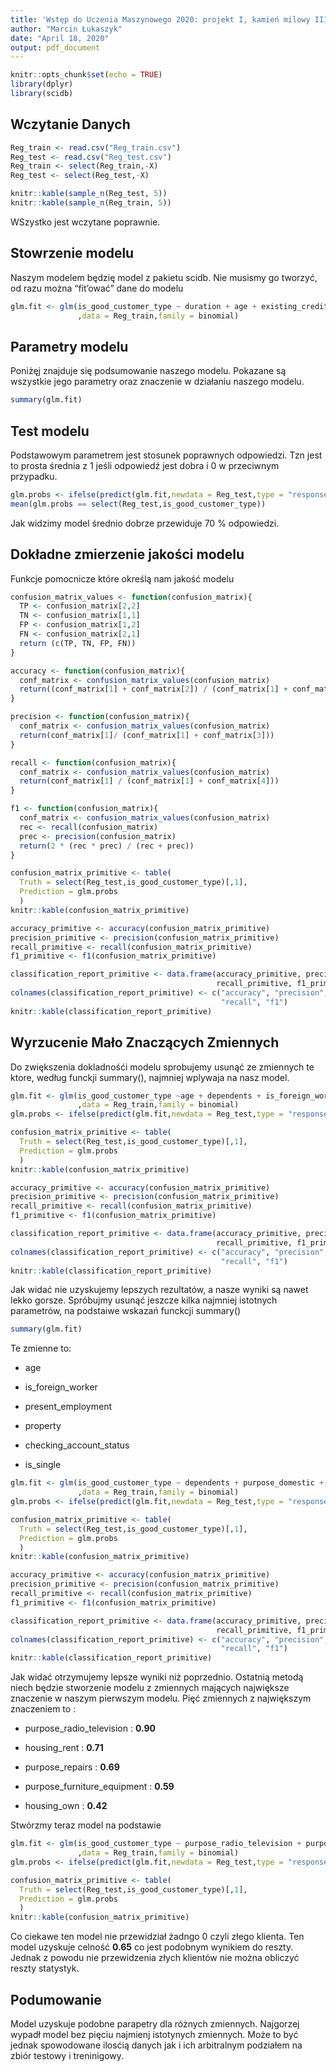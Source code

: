 ```yaml
---
title: 'Wstęp do Uczenia Maszynowego 2020: projekt I, kamień milowy III - Regresja Logistyczna'
author: "Marcin Łukaszyk"
date: "April 18, 2020"
output: pdf_document
---
```


```r
knitr::opts_chunk$set(echo = TRUE)
library(dplyr)
library(scidb)
```

## Wczytanie Danych

```r

Reg_train <- read.csv("Reg_train.csv")
Reg_test <- read.csv("Reg_test.csv")
Reg_train <- select(Reg_train,-X)
Reg_test <- select(Reg_test,-X)

knitr::kable(sample_n(Reg_test, 5))
knitr::kable(sample_n(Reg_train, 5))

```

WSzystko jest wczytane poprawnie.

## Stowrzenie modelu

Naszym modelem będzię model z pakietu scidb.
Nie musismy go tworzyć, od razu można "fit'ować" dane do modelu

```r
glm.fit <- glm(is_good_customer_type ~ duration + age + existing_credits + dependents + has_telephone + is_foreign_worker + has_problems_credit_history + purpose_domestic + purpose_retraining + purpose_radio_television + purpose_new_car + purpose_used_car + purpose_business + purpose_repairs + purpose_education + purpose_furniture_equipment + other_debtors_guarantor + other_debtors_co_applicant + other_installment_plans_bank + other_installment_plans_stores + housing_rent + housing_own + job_skilled_employee + job_unskilled_resident + job_highly_qualified_employee + savings + present_employment + property + checking_account_status + is_woman + is_single
               ,data = Reg_train,family = binomial)
```


## Parametry modelu

Poniżęj znajduje się podsumowanie naszego modelu.
Pokazane są wszystkie jego parametry oraz znaczenie w działaniu naszego modelu.

```r
summary(glm.fit)
```

## Test modelu

Podstawowym parametrem jest stosunek poprawnych odpowiedzi.
Tzn jest to prosta średnia z 1 jeśli odpowiedź jest dobra i 0 w przeciwnym przypadku.

```r
glm.probs <- ifelse(predict(glm.fit,newdata = Reg_test,type = "response") > 0.5,1,0)
mean(glm.probs == select(Reg_test,is_good_customer_type))
```


Jak widzimy model średnio dobrze przewiduje 70 % odpowiedzi.

## Dokładne zmierzenie jakości modelu

Funkcje pomocnicze które określą nam jakość modelu

```r
confusion_matrix_values <- function(confusion_matrix){
  TP <- confusion_matrix[2,2]
  TN <- confusion_matrix[1,1]
  FP <- confusion_matrix[1,2]
  FN <- confusion_matrix[2,1]
  return (c(TP, TN, FP, FN))
}

accuracy <- function(confusion_matrix){
  conf_matrix <- confusion_matrix_values(confusion_matrix)
  return((conf_matrix[1] + conf_matrix[2]) / (conf_matrix[1] + conf_matrix[2] + conf_matrix[3] + conf_matrix[4]))
}

precision <- function(confusion_matrix){
  conf_matrix <- confusion_matrix_values(confusion_matrix)
  return(conf_matrix[1]/ (conf_matrix[1] + conf_matrix[3]))
}

recall <- function(confusion_matrix){
  conf_matrix <- confusion_matrix_values(confusion_matrix)
  return(conf_matrix[1] / (conf_matrix[1] + conf_matrix[4]))
}

f1 <- function(confusion_matrix){
  conf_matrix <- confusion_matrix_values(confusion_matrix)
  rec <- recall(confusion_matrix)
  prec <- precision(confusion_matrix)
  return(2 * (rec * prec) / (rec + prec))
}
```

```r
confusion_matrix_primitive <- table(
  Truth = select(Reg_test,is_good_customer_type)[,1], 
  Prediction = glm.probs
  )
knitr::kable(confusion_matrix_primitive)

accuracy_primitive <- accuracy(confusion_matrix_primitive)
precision_primitive <- precision(confusion_matrix_primitive)
recall_primitive <- recall(confusion_matrix_primitive)
f1_primitive <- f1(confusion_matrix_primitive)

classification_report_primitive <- data.frame(accuracy_primitive, precision_primitive,
                                              recall_primitive, f1_primitive)
colnames(classification_report_primitive) <- c("accuracy", "precision",
                                               "recall", "f1")
knitr::kable(classification_report_primitive)
```


## Wyrzucenie Mało Znaczących Zmiennych

Do zwiększenia dokladnośći modelu sprobujemy usunąć ze zmiennych te ktore, według funckji summary(), najmniej wplywaja na nasz model.

```r
glm.fit <- glm(is_good_customer_type ~age + dependents + is_foreign_worker + purpose_domestic + purpose_retraining + purpose_radio_television + purpose_business + purpose_repairs + purpose_education + purpose_furniture_equipment + other_debtors_guarantor + other_debtors_co_applicant + other_installment_plans_bank + other_installment_plans_stores + housing_rent + housing_own + job_skilled_employee + job_unskilled_resident + job_highly_qualified_employee + savings + present_employment + property + checking_account_status + is_woman + is_single
               ,data = Reg_train,family = binomial)
glm.probs <- ifelse(predict(glm.fit,newdata = Reg_test,type = "response") > 0.5,1,0)
```

```r
confusion_matrix_primitive <- table(
  Truth = select(Reg_test,is_good_customer_type)[,1], 
  Prediction = glm.probs
  )
knitr::kable(confusion_matrix_primitive)

accuracy_primitive <- accuracy(confusion_matrix_primitive)
precision_primitive <- precision(confusion_matrix_primitive)
recall_primitive <- recall(confusion_matrix_primitive)
f1_primitive <- f1(confusion_matrix_primitive)

classification_report_primitive <- data.frame(accuracy_primitive, precision_primitive,
                                              recall_primitive, f1_primitive)
colnames(classification_report_primitive) <- c("accuracy", "precision",
                                               "recall", "f1")
knitr::kable(classification_report_primitive)
```

Jak widać nie uzyskujemy lepszych rezultatów, a nasze wyniki są nawet lekko gorsze.
Spróbujmy usunąć jeszcze kilka najmniej istotnych parametrów, na podstaiwe wskazań funckcji summary()

```r
summary(glm.fit)
```

Te zmienne to:

- age

- is_foreign_worker

- present_employment

- property 

- checking_account_status

- is_single


```r
glm.fit <- glm(is_good_customer_type ~ dependents + purpose_domestic + purpose_retraining + purpose_radio_television + purpose_business + purpose_repairs + purpose_education + purpose_furniture_equipment + other_debtors_guarantor + other_debtors_co_applicant + other_installment_plans_bank + other_installment_plans_stores + housing_rent + housing_own + job_skilled_employee + job_unskilled_resident + job_highly_qualified_employee + savings + is_woman
               ,data = Reg_train,family = binomial)
glm.probs <- ifelse(predict(glm.fit,newdata = Reg_test,type = "response") > 0.5,1,0)
```


```r
confusion_matrix_primitive <- table(
  Truth = select(Reg_test,is_good_customer_type)[,1], 
  Prediction = glm.probs
  )
knitr::kable(confusion_matrix_primitive)

accuracy_primitive <- accuracy(confusion_matrix_primitive)
precision_primitive <- precision(confusion_matrix_primitive)
recall_primitive <- recall(confusion_matrix_primitive)
f1_primitive <- f1(confusion_matrix_primitive)

classification_report_primitive <- data.frame(accuracy_primitive, precision_primitive,
                                              recall_primitive, f1_primitive)
colnames(classification_report_primitive) <- c("accuracy", "precision",
                                               "recall", "f1")
knitr::kable(classification_report_primitive)
```

Jak widać otrzymujemy lepsze wyniki niż poprzednio.
Ostatnią metodą niech będzie stworzenie modelu z zmiennych mających największe znaczenie w naszym pierwszym modelu.
Pięć zmiennych z największym znaczeniem to : 

- purpose_radio_television : **0.90**

- housing_rent : **0.71**

- purpose_repairs : **0.69**

- purpose_furniture_equipment : **0.59**

- housing_own : **0.42**

Stwórzmy teraz model na podstawie 

```r
glm.fit <- glm(is_good_customer_type ~ purpose_radio_television + purpose_repairs + purpose_furniture_equipment + housing_rent + housing_own 
               ,data = Reg_train,family = binomial)
glm.probs <- ifelse(predict(glm.fit,newdata = Reg_test,type = "response") > 0.5,1,0)
```


```r
confusion_matrix_primitive <- table(
  Truth = select(Reg_test,is_good_customer_type)[,1], 
  Prediction = glm.probs
  )
knitr::kable(confusion_matrix_primitive)
```

Co ciekawe ten model nie przewidział żadngo 0 czyli złego klienta.
Ten model uzyskuje celność **0.65** co jest podobnym wynikiem do reszty.
Jednak z powodu nie przewidzenia złych klientów nie można obliczyć reszty statystyk.

## Podumowanie

Model uzyskuje podobne parapetry dla różnych zmiennych.
Najgorzej wypadł model bez pięciu najmienj istotynych zmiennych.
Może to być jednak spowodowane ilosćią danych jak i ich arbitralnym podziałem na zbiór testowy i treninigowy.


